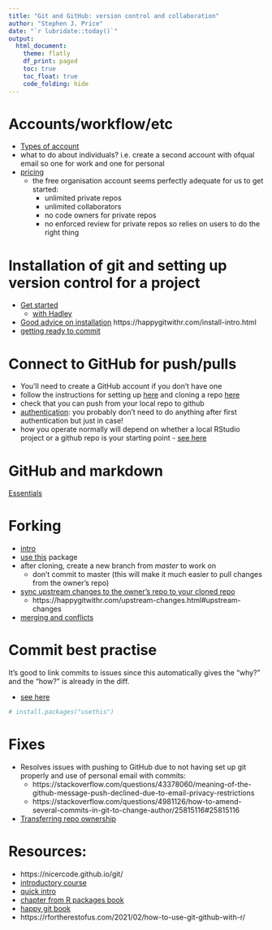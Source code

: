 ```yaml
---
title: "Git and GitHub: version control and collaboration"
author: "Stephen J. Price"
date: "`r lubridate::today()`"
output:
  html_document:
    theme: flatly
    df_print: paged
    toc: true
    toc_float: true
    code_folding: hide
---
```


# Accounts/workflow/etc
- [Types of account](https://docs.github.com/en/github/getting-started-with-github/types-of-github-accounts)
- what to do about individuals? i.e. create a second account with ofqual email so one for work and one for personal
- [pricing](https://github.com/pricing)
  - the free organisation account seems perfectly adequate for us to get started:
    + unlimited private repos
    + unlimited collaborators
    - no code owners for private repos
    - no enforced review for private repos so relies on users to do the right thing

# Installation of git and setting up version control for a project
- [Get started](https://support.rstudio.com/hc/en-us/articles/200532077-Version-Control-with-Git-and-SVN)
  + [with Hadley](http://r-pkgs.had.co.nz/git.html)
- [Good advice on installation](https://happygitwithr.com/install-git.html) https://happygitwithr.com/install-intro.html
- [getting ready to commit](https://happygitwithr.com/hello-git.html)

# Connect to GitHub for push/pulls
- You'll need to create a GitHub account if you don't have one
- follow the instructions for setting up [here](https://happygitwithr.com/push-pull-github.html#push-pull-github) and cloning a repo [here](https://happygitwithr.com/rstudio-git-github.html#rstudio-git-github)
- check that you can push from your local repo to github
- [authentication](https://happygitwithr.com/credential-caching.html#credential-caching): you probably don't need to do anything after first authentication but just in case!
- how you operate normally will depend on whether a local RStudio project or a github repo is your starting point - [see here](https://happygitwithr.com/usage-intro.html#usage-intro)

# GitHub and markdown
[Essentials](https://happygitwithr.com/rmd-test-drive.html#rmd-test-drive)

# Forking
- [intro](https://happygitwithr.com/fork-and-clone.html#fork-and-clone)
- [use this](https://usethis.r-lib.org/) package
- after cloning, create a new branch from *master* to work on
  + don't commit to master (this will make it much easier to pull changes from the owner's repo)
- [sync upstream changes to the owner's repo to your cloned repo](https://happygitwithr.com/upstream-changes.html#upstream-changes)
  + https://happygitwithr.com/upstream-changes.html#upstream-changes
- [merging and conflicts](http://r-pkgs.had.co.nz/git.html#git-pull)

# Commit best practise
It's good to link commits to issues since this automatically gives the "why?" and the "how?" is already in the diff.  

- [see here](http://r-pkgs.had.co.nz/git.html#commit-best-practices)

```r
# install.packages("usethis")
```

# Fixes
- Resolves issues with pushing to GitHub due to not having set up git properly and use of personal email with commits:
  + https://stackoverflow.com/questions/43378060/meaning-of-the-github-message-push-declined-due-to-email-privacy-restrictions
  + https://stackoverflow.com/questions/4981126/how-to-amend-several-commits-in-git-to-change-author/25815116#25815116
- [Transferring repo ownership](https://docs.github.com/en/github/administering-a-repository/transferring-a-repository)

# Resources:
- https://nicercode.github.io/git/
- [introductory course](https://swcarpentry.github.io/git-novice/)
- [quick intro](https://www.freecodecamp.org/news/learn-the-basics-of-git-in-under-10-minutes-da548267cc91/)
- [chapter from R packages book](https://r-pkgs.org/git.html)
- [happy git book](https://happygitwithr.com/)
- https://rfortherestofus.com/2021/02/how-to-use-git-github-with-r/


